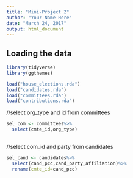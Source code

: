 ```yaml
---
title: "Mini-Project 2"
author: "Your Name Here"
date: "March 24, 2017"
output: html_document
---
```



## Loading the data


```r
library(tidyverse)
library(ggthemes)

load("house_elections.rda")
load("candidates.rda")
load("committees.rda")
load("contributions.rda")
```
//select org_type and id from committees
```r

sel_com <- committees%>%
  select(cmte_id,org_type)
  
```
//select com_id and party from candidates
```r
sel_cand <- candidates%>%
  select(cand_pcc,cand_party_affiliation)%>%
  rename(cmte_id=cand_pcc)
```

```r

```
